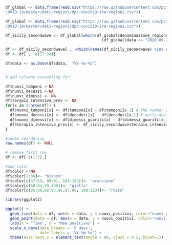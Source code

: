 ```r
df_global <- data.frame(read.csv("https://raw.githubusercontent.com/pcm-dpc/
COVID-19/master/dati-regioni/dpc-covid19-ita-regioni.csv"))

df_global <- data.frame(read.csv("https://raw.githubusercontent.com/pcm-dpc/
COVID-19/master/dati-regioni/dpc-covid19-ita-regioni.csv"))

df_sicily_secondwave <- df_global[which(df_global$denominazione_regione == "Sicilia" & 
                                          (df_global$data >= "2020-09-24T10:00:00" & df_global$data <= "2021-02-01T10:00:00")), ]

df <- df_sicily_secondwave[ , -which(names(df_sicily_secondwave) %in% c("stato", "codice_regione", "denominazione_regione", "lat", "long", "note"))]
df <- df[ , -c(17:24)]

df$data <- as.Date(df$data,  "%Y-%m-%d")


# add columns accounting for:  

df$nuovi_tamponi <-NA
df$nuovi_decessi <-NA
df$nuovi_dimessi <- NA
df$terapia_intensiva_prev <- NA
for(x in 8:nrow(df)) {
  df$nuovi_tamponi[x] <- df$tamponi[x] - df$tamponi[x-1] # the number of new swabs carried out
  df$nuovi_decessi[x] <- df$deceduti[x] - df$deceduti[x-1] # daily deaths
  df$nuovi_dimessi[x] <- df$dimessi_guariti[x] - df$dimessi_guariti[x-1] # variation in the number of people discharged from the hospital
  df$terapia_intensiva_prev[x] <- df_sicily_secondwave$terapia_intensiva[x-7]
}

#index reordering
row.names(df) <- NULL 

# remove first row
df <- df[-c(1:7),]

#add color
df$color <-NA
df$color[1:36]<- "bianco"
df$color[c(37:59, 89:91, 101:108)]<- "arancione"
df$color[c(60:84,99,100)]<- "giallo"
df$color[c(85:88,92:95,96,97,98, 109:123)]<- "rosso"

library(ggplot2)

ggplot() +
  geom_line(data = df, aes(x = data, y = nuovi_positivi, color="nuovi positivi", group = 1)) +
  geom_point(data = df, aes(x = data, y = nuovi_positivi, color="nuovi positivi", group = 1),col=c("#fc6b03","#cfcaca","#f2d729","#b3190b")[unclass(as.factor(df$color))])+ 
  labs(x = "Time", y = "New positives") +
  scale_x_date(date_breaks = '5 days',
               date_labels = '%Y-%m-%d') +
  theme(axis.text.x = element_text(angle = 90, vjust = 0.5, hjust=1))

```